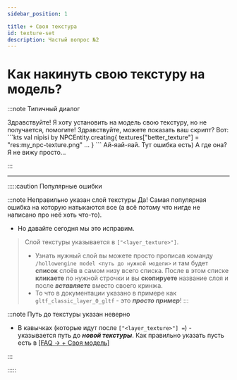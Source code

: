```yaml
---
sidebar_position: 1

title: + Своя текстура
id: texture-set
description: Частый вопрос №2
---
```



<ToBeta url='welcome' />


# Как накинуть свою текстуру на модель?

:::note Типичный диалог

<Chat>
  <BlockA time="15:43" user="Вы">
    Здравствуйте!
    Я хоту установить на модель свою текстуру, но не получается, помогите!
  </BlockA>
  <BlockB time="15:44" user="Мы">
    Здравствуйте, можете показать ваш скрипт?
  </BlockB>
  <BlockA time="15:46" user="Вы">
    Вот:
    ```kts
    val nipisi by NPCEntity.creating{
      textures["better_texture"] = "res:my_npc-texture.png"
      ...
    }
    ```
  </BlockA>
  <BlockB time="15:47" user="Мы">
    Ай-яай-яай. Тут ошибка есть)
  </BlockB>
  <BlockA time="15:47" user="Вы">
    А где она? Я не вижу просто...
  </BlockA>
</Chat>

:::

---

:::::caution Популярные ошибки

:::note Неправильно указан слой текстуры
Да! Самая популярная ошибка на которую натыкаются все (а всё потому что нигде не написано про неё хоть что-то).

- Но давайте сегодня мы это исправим.
> Слой текстуры указывается в `["<layer_texture>"]`.
> - Узнать нужный слой вы можете просто прописав команду `/hollowengine model <путь до нужной модели>` и там будет __список__ слоёв в самом низу всего списка. После в этом списке **кликаете** по нужной строчки и вы __скопируете__ название слоя и после ***вставляете*** вместо своего кринжа.
> - То что в документации указано в примере как `gltf_classic_layer_0_gltf` - это ***просто пример***! 
:::

:::note Путь до текстуры указан неверно
- В кавычках (которые идут после `["<layer_texture>"] =`) - указывается путь до ***новой текстуры***. Как правильно указать пусть есть в [\[FAQ -> + Своя модель\]](./0-HelpModelSet.mdx)

:::

:::::
